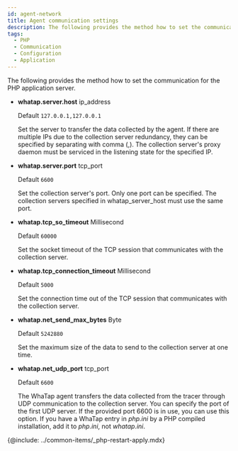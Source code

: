 ```yaml
---
id: agent-network
title: Agent communication settings
description: The following provides the method how to set the communication for the application server.
tags:
  - PHP
  - Communication
  - Configuration
  - Application
---
```


The following provides the method how to set the communication for the PHP application server.

-   **whatap.server.host** <span class='type'>ip_address</span>

    Default `127.0.0.1,127.0.0.1`

    Set the server to transfer the data collected by the agent. If there are multiple IPs due to the collection server redundancy, they can be specified by separating with comma (,). The collection server's proxy daemon must be serviced in the listening state for the specified IP.

-   **whatap.server.port** <span class='type'>tcp_port</span>

    Default `6600`

    Set the collection server's port. Only one port can be specified. The collection servers specified in whatap_server_host must use the same port.

-   **whatap.tcp_so_timeout** <span class='type'>Millisecond</span>

    Default `60000`

    Set the socket timeout of the TCP session that communicates with the collection server.

-   **whatap.tcp_connection_timeout** <span class='type'>Millisecond</span>

    Default `5000`

    Set the connection time out of the TCP session that communicates with the collection server.

-   **whatap.net_send_max_bytes** <span class='type'>Byte</span>

    Default `5242880`

    Set the maximum size of the data to send to the collection server at one time.

-   **whatap.net_udp_port** <span class='type'>tcp_port</span>

    Default `6600`

    The WhaTap agent transfers the data collected from the tracer through UDP communication to the collection server. You can specify the port of the first UDP server. If the provided port 6600 is in use, you can use this option. If you have a WhaTap entry in _php.ini_ by a PHP compiled installation, add it to _php.ini_, not _whatap.ini_.

{@include: ../common-items/_php-restart-apply.mdx}
